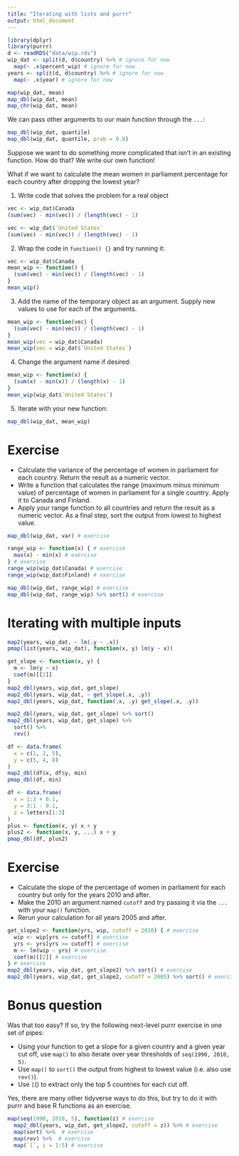 ```yaml
---
title: "Iterating with lists and purrr"
output: html_document
---
```


```r
library(dplyr)
library(purrr)
d <- readRDS("data/wip.rds")
wip_dat <- split(d, d$country) %>% # ignore for now
  map(~ .x$percent_wip) # ignore for now
years <- split(d, d$country) %>% # ignore for now
  map(~ .x$year) # ignore for now
```

```r
map(wip_dat, mean)
map_dbl(wip_dat, mean)
map_chr(wip_dat, mean)
```

We can pass other arguments to our main function through the `...`:

```r
map_dbl(wip_dat, quantile)
map_dbl(wip_dat, quantile, prob = 0.8)
```

Suppose we want to do something more complicated that isn't in an existing function. How do that? We write our own function!

What if we want to calculate the mean women in parliament percentage for each country after dropping the lowest year?

1. Write code that solves the problem for a real object

```r
vec <- wip_dat$Canada
(sum(vec) - min(vec)) / (length(vec) - 1)

vec <- wip_dat$`United States`
(sum(vec) - min(vec)) / (length(vec) - 1)
```

2. Wrap the code in `function() {}` and try running it:

```r
vec <- wip_dat$Canada
mean_wip <- function() {
  (sum(vec) - min(vec)) / (length(vec) - 1)
}
mean_wip()
```

3. Add the name of the temporary object as an argument. Supply new values to use for each of the arguments.

```r
mean_wip <- function(vec) {
  (sum(vec) - min(vec)) / (length(vec) - 1)
}
mean_wip(vec = wip_dat$Canada)
mean_wip(vec = wip_dat$`United States`)
```

4. Change the argument name if desired:

```r
mean_wip <- function(x) {
  (sum(x) - min(x)) / (length(x) - 1)
}
mean_wip(wip_dat$`United States`)
```

5. Iterate with your new function:

```r
map_dbl(wip_dat, mean_wip)
```

# Exercise

- Calculate the variance of the percentage of women in parliament for each country. Return the result as a numeric vector.
- Write a function that calculates the range (maximum minus minimum value) of percentage of women in parliament for a single country. Apply it to Canada and Finland.
- Apply your range function to all countries and return the result as a numeric vector. As a final step, sort the output from lowest to highest value.

```r
map_dbl(wip_dat, var) # exercise

range_wip <- function(x) { # exercise
  max(x) - min(x) # exercise
} # exercise
range_wip(wip_dat$Canada) # exercise
range_wip(wip_dat$Finland) # exercise

map_dbl(wip_dat, range_wip) # exercise
map_dbl(wip_dat, range_wip) %>% sort() # exercise
```

# Iterating with multiple inputs

```r
map2(years, wip_dat, ~ lm(.y ~ .x))
pmap(list(years, wip_dat), function(x, y) lm(y ~ x))
```

```r
get_slope <- function(x, y) {
  m <- lm(y ~ x)
  coef(m)[[2]]
}
map2_dbl(years, wip_dat, get_slope)
map2_dbl(years, wip_dat, ~ get_slope(.x, .y))
map2_dbl(years, wip_dat, function(.x, .y) get_slope(.x, .y))

map2_dbl(years, wip_dat, get_slope) %>% sort()
map2_dbl(years, wip_dat, get_slope) %>%
  sort() %>%
  rev()
```

```r
df <- data.frame(
  x = c(1, 2, 5),
  y = c(5, 4, 8)
)
map2_dbl(df$x, df$y, min)
pmap_dbl(df, min)
```

```r
df <- data.frame(
  x = 1:3 + 0.1,
  y = 3:1 - 0.1,
  z = letters[1:3]
)
plus <- function(x, y) x + y
plus2 <- function(x, y, ...) x + y
pmap_dbl(df, plus2)
```

# Exercise

- Calculate the slope of the percentage of women in parliament for each country but only for the years 2010 and after.
- Make the 2010 an argument named `cutoff` and try passing it via the `...` with your `map()` function.
- Rerun your calculation for all years 2005 and after.

```r
get_slope2 <- function(yrs, wip, cutoff = 2010) { # exercise
  wip <- wip[yrs >= cutoff] # exercise
  yrs <- yrs[yrs >= cutoff] # exercise
  m <- lm(wip ~ yrs) # exercise
  coef(m)[[2]] # exercise
} # exercise
map2_dbl(years, wip_dat, get_slope2) %>% sort() # exercise
map2_dbl(years, wip_dat, get_slope2, cutoff = 2005) %>% sort() # exercise
```

# Bonus question

Was that too easy? If so, try the following next-level purrr exercise in one set of pipes:

- Using your function to get a slope for a given country and a given year cut off, use `map()` to also iterate over year thresholds of `seq(1990, 2010, 5)`.
- Use `map()` to `sort()` the output from highest to lowest value (i.e. also use `rev()`).
- Use `[`() to extract only the top 5 countries for each cut off.

Yes, there are many other tidyverse ways to do this, but try to do it with purrr and base R functions as an exercise.

```r
map(seq(1990, 2010, 5), function(z) # exercise
  map2_dbl(years, wip_dat, get_slope2, cutoff = z)) %>% # exercise
  map(sort) %>%  # exercise
  map(rev) %>%  # exercise
  map(`[`, i = 1:5) # exercise
```

